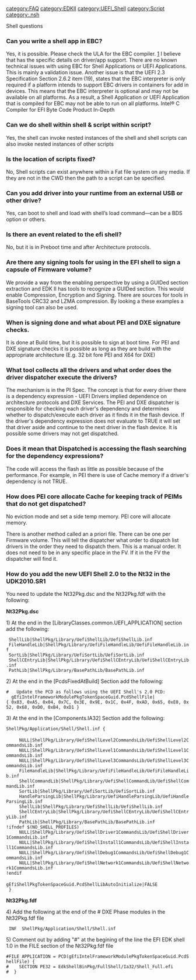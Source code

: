 [[category:FAQ]]
[[category:EDKII]]
[[category:UEFI_Shell]]
[[category:Script]]
[[category:.nsh]]



{{shell}}

Shell questions
===Can you write a shell app in EBC?===
Yes, it is possible. Please check the ULA for the EBC compiler. [http://software.intel.com/sites/products/documentation/EULA/Intel_SW_Dev_Products_EULA.pdf]  I believe that has the specific details on driver/app support.  There are no known technical issues with using EBC for Shell Applications or UEFI Applications.  This is mainly a validation issue.  Another issue is that the UEFI 2.3 Specification Section 2.6.2 item (19), states that the EBC interpreter is only required if a platform intends to support EBC drivers in containers for add in devices.  This means that the EBC interpreter is optional and may not be available on all platforms.  As a result, a Shell Application or UEFI Application that is compiled for EBC may not be able to run on all platforms. 
Intel® C Compiler for EFI Byte Code 
Product In-Depth

===Can we do shell within shell & script within script?===
Yes, the shell can invoke nested instances of the shell and shell scripts can also invoke nested instances of other scripts

===Is the location of scripts fixed?===
No, Shell scripts can exist anywhere within a Fat file system on any media.  If they are not in the CWD then the path to a script can be specified.

===Can you add driver into your runtime from an external USB or other drive?===
Yes, can boot to shell and load with shell’s load command—can be a BDS option or others.

===Is there an event related to the efi shell?===
No, but it is in Preboot time and after Architecture protocols.

===Are there any signing tools for using in the EFI shell to sign a capsule of Firmware volume?===
We provide a way from the enabling perspective by using a GUIDed section extraction and EDK II has tools to recognize a GUIDed section. This would enable Compression, Encryption and Signing. There are sources for tools in BaseTools CRC32 and LZMA compression. By looking a these examples a signing tool can also be used. 


===When is signing done and what about PEI and DXE signature checks.===
It is done at Build time, but it is possible to sign at boot time. 
For PEI and DXE signature checks it is possible as long as they are build with the appropriate architecture (E.g. 32 bit fore PEI and X64 for DXE)

===What tool collects all the drivers and what order does the driver dispatcher execute the drivers?===
The mechanism is in the PI Spec.  The concept is that for every driver there is a dependency expression - UEFI Drivers implied dependence on architecture protocols and DXE Services.  The PEI and DXE dispatcher is responsible for checking each driver's dependency and determines whether to dispatch/execute each driver as it finds it in the flash device. If the driver's dependency expression does not evaluate to TRUE it will set that driver aside and continue to the next driver in the flash device. It is possible some drivers may not get dispatched.

===Does it mean that Dispatched is accessing the flash searching for the dependency expressions?===
The code will access the flash as little as possible because of the performance. For example, in PEI there is use of Cache memory if a driver's dependency is not TRUE. 

===How does PEI core allocate Cache for keeping track of PEIMs that do not get dispatched?===
No eviction mode and set a side temp memory. PEI core will allocate memory. 

There is another method called an a priori file. There can be one per Firmware volume. This will tell the dispatcher what order to dispatch list drivers in the order they need to dispatch them. This is a manual order. It does not need to be in any specific place in the FV. If it in the FV the dispatcher will find it.


=== How do you add the new UEFI Shell 2.0 to the Nt32 in the UDK2010.SR1 ===
You need to update the Nt32Pkg.dsc and the  Nt32Pkg.fdf with the following:

'''Nt32Pkg.dsc'''

1)  At the end in the [LibraryClasses.common.UEFI_APPLICATION] section add the following:

  ShellLib|ShellPkg/Library/UefiShellLib/UefiShellLib.inf
  FileHandleLib|ShellPkg/Library/UefiFileHandleLib/UefiFileHandleLib.inf
  SortLib|ShellPkg/Library/UefiSortLib/UefiSortLib.inf
  ShellCEntryLib|ShellPkg/Library/UefiShellCEntryLib/UefiShellCEntryLib.inf
  PathLib|ShellPkg/Library/BasePathLib/BasePathLib.inf

2)  At the end in the [PcdsFixedAtBuild] Section add the following:
 #   Update the PCD as follows using the UEFI Shell's 2.0 PCD:
   gEfiIntelFrameworkModulePkgTokenSpaceGuid.PcdShellFile|{ 0x83, 0xA5, 0x04, 0x7C, 0x3E, 0x9E, 0x1C, 0x4F, 0xAD, 0x65, 0xE0, 0x52, 0x68, 0xD0, 0xB4, 0xD1 }
 
3)  At the end in the [Components.IA32] Section add the following:

 ShellPkg/Application/Shell/Shell.inf {
    <LibraryClasses>
      NULL|ShellPkg/Library/UefiShellLevel2CommandsLib/UefiShellLevel2CommandsLib.inf
      NULL|ShellPkg/Library/UefiShellLevel1CommandsLib/UefiShellLevel1CommandsLib.inf
      NULL|ShellPkg/Library/UefiShellLevel3CommandsLib/UefiShellLevel3CommandsLib.inf
      FileHandleLib|ShellPkg/Library/UefiFileHandleLib/UefiFileHandleLib.inf
      ShellCommandLib|ShellPkg/Library/UefiShellCommandLib/UefiShellCommandLib.inf
      SortLib|ShellPkg/Library/UefiSortLib/UefiSortLib.inf
      HandleParsingLib|ShellPkg/Library/UefiHandleParsingLib/UefiHandleParsingLib.inf
      ShellLib|ShellPkg/Library/UefiShellLib/UefiShellLib.inf
      ShellCEntryLib|ShellPkg/Library/UefiShellCEntryLib/UefiShellCEntryLib.inf
      PathLib|ShellPkg/Library/BasePathLib/BasePathLib.inf
 !ifndef $(NO_SHELL_PROFILES)
      NULL|ShellPkg/Library/UefiShellDriver1CommandsLib/UefiShellDriver1CommandsLib.inf
      NULL|ShellPkg/Library/UefiShellInstall1CommandsLib/UefiShellInstall1CommandsLib.inf
      NULL|ShellPkg/Library/UefiShellDebug1CommandsLib/UefiShellDebug1CommandsLib.inf
      NULL|ShellPkg/Library/UefiShellNetwork1CommandsLib/UefiShellNetwork1CommandsLib.inf
 !endif
   <PcdsFeatureFlag>
 gEfiShellPkgTokenSpaceGuid.PcdShellLibAutoInitialize|FALSE
  }



'''Nt32Pkg.fdf'''

4) Add the following at the end of the  # DXE Phase modules in the Nt32Pkg.fdf file
  INF  ShellPkg/Application/Shell/Shell.inf

5) Comment out by adding "#" at the begining of the line the EFI EDK shell 1.0 in the FILE section of the Nt32Pkg.fdf file
 #FILE APPLICATION = PCD(gEfiIntelFrameworkModulePkgTokenSpaceGuid.PcdShellFile) {
 #    SECTION PE32 = EdkShellBinPkg/FullShell/Ia32/Shell_Full.efi
 #  }